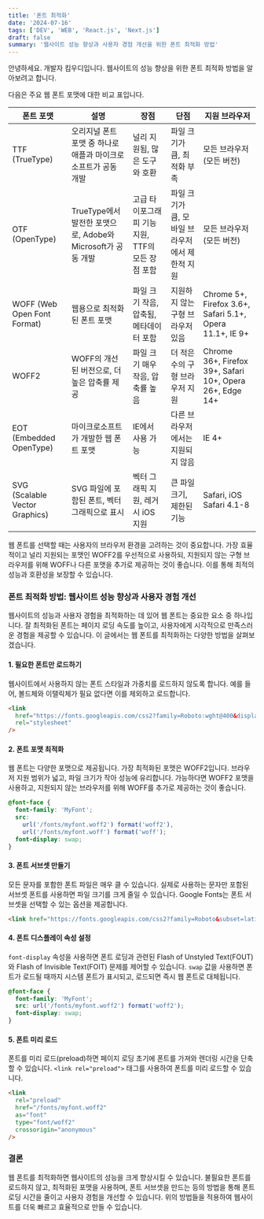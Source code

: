 ```yaml
---
title: '폰트 최적화'
date: '2024-07-16'
tags: ['DEV', 'WEB', 'React.js', 'Next.js']
draft: false
summary: '웹사이트 성능 향상과 사용자 경험 개선을 위한 폰트 최적화 방법'
---
```


안녕하세요. 개발자 킴우디입니다. 웹사이트의 성능 향상을 위한 폰트 최적화 방법을 알아보려고 합니다. 

다음은 주요 웹 폰트 포맷에 대한 비교 표입니다. 

| 폰트 포맷 | 설명 | 장점 | 단점 | 지원 브라우저 |
|------------|------|------|------|--------------|
| TTF (TrueType) | 오리지널 폰트 포맷 중 하나로 애플과 마이크로소프트가 공동 개발 | 널리 지원됨, 많은 도구와 호환 | 파일 크기가 큼, 최적화 부족 | 모든 브라우저 (모든 버전) |
| OTF (OpenType) | TrueType에서 발전한 포맷으로, Adobe와 Microsoft가 공동 개발 | 고급 타이포그래피 기능 지원, TTF의 모든 장점 포함 | 파일 크기가 큼, 모바일 브라우저에서 제한적 지원 | 모든 브라우저 (모든 버전) |
| WOFF (Web Open Font Format) | 웹용으로 최적화된 폰트 포맷 | 파일 크기 작음, 압축됨, 메타데이터 포함 | 지원하지 않는 구형 브라우저 있음 | Chrome 5+, Firefox 3.6+, Safari 5.1+, Opera 11.1+, IE 9+ |
| WOFF2 | WOFF의 개선된 버전으로, 더 높은 압축률 제공 | 파일 크기 매우 작음, 압축률 높음 | 더 적은 수의 구형 브라우저 지원 | Chrome 36+, Firefox 39+, Safari 10+, Opera 26+, Edge 14+ |
| EOT (Embedded OpenType) | 마이크로소프트가 개발한 웹 폰트 포맷 | IE에서 사용 가능 | 다른 브라우저에서는 지원되지 않음 | IE 4+ |
| SVG (Scalable Vector Graphics) | SVG 파일에 포함된 폰트, 벡터 그래픽으로 표시 | 벡터 그래픽 지원, 레거시 iOS 지원 | 큰 파일 크기, 제한된 기능 | Safari, iOS Safari 4.1-8 |



웹 폰트를 선택할 때는 사용자의 브라우저 환경을 고려하는 것이 중요합니다. 가장 효율적이고 널리 지원되는 포맷인 WOFF2를 우선적으로 사용하되, 지원되지 않는 구형 브라우저를 위해 WOFF나 다른 포맷을 추가로 제공하는 것이 좋습니다. 이를 통해 최적의 성능과 호환성을 보장할 수 있습니다.

### 폰트 최적화 방법: 웹사이트 성능 향상과 사용자 경험 개선

웹사이트의 성능과 사용자 경험을 최적화하는 데 있어 웹 폰트는 중요한 요소 중 하나입니다. 잘 최적화된 폰트는 페이지 로딩 속도를 높이고, 사용자에게 시각적으로 만족스러운 경험을 제공할 수 있습니다. 이 글에서는 웹 폰트를 최적화하는 다양한 방법을 살펴보겠습니다.

#### 1. 필요한 폰트만 로드하기

웹사이트에서 사용하지 않는 폰트 스타일과 가중치를 로드하지 않도록 합니다. 예를 들어, 볼드체와 이탤릭체가 필요 없다면 이를 제외하고 로드합니다.

```html
<link
  href="https://fonts.googleapis.com/css2?family=Roboto:wght@400&display=swap"
  rel="stylesheet"
/>
```

#### 2. 폰트 포맷 최적화

웹 폰트는 다양한 포맷으로 제공됩니다. 가장 최적화된 포맷은 WOFF2입니다. 브라우저 지원 범위가 넓고, 파일 크기가 작아 성능에 유리합니다. 가능하다면 WOFF2 포맷을 사용하고, 지원되지 않는 브라우저를 위해 WOFF를 추가로 제공하는 것이 좋습니다.

```css
@font-face {
  font-family: 'MyFont';
  src:
    url('/fonts/myfont.woff2') format('woff2'),
    url('/fonts/myfont.woff') format('woff');
  font-display: swap;
}
```

#### 3. 폰트 서브셋 만들기

모든 문자를 포함한 폰트 파일은 매우 클 수 있습니다. 실제로 사용하는 문자만 포함된 서브셋 폰트를 사용하면 파일 크기를 크게 줄일 수 있습니다. Google Fonts는 폰트 서브셋을 선택할 수 있는 옵션을 제공합니다.

```html
<link href="https://fonts.googleapis.com/css2?family=Roboto&subset=latin" rel="stylesheet" />
```

#### 4. 폰트 디스플레이 속성 설정

`font-display` 속성을 사용하면 폰트 로딩과 관련된 Flash of Unstyled Text(FOUT)와 Flash of Invisible Text(FOIT) 문제를 제어할 수 있습니다. `swap` 값을 사용하면 폰트가 로드될 때까지 시스템 폰트가 표시되고, 로드되면 즉시 웹 폰트로 대체됩니다.

```css
@font-face {
  font-family: 'MyFont';
  src: url('/fonts/myfont.woff2') format('woff2');
  font-display: swap;
}
```

#### 5. 폰트 미리 로드

폰트를 미리 로드(preload)하면 페이지 로딩 초기에 폰트를 가져와 렌더링 시간을 단축할 수 있습니다. `<link rel="preload">` 태그를 사용하여 폰트를 미리 로드할 수 있습니다.

```html
<link
  rel="preload"
  href="/fonts/myfont.woff2"
  as="font"
  type="font/woff2"
  crossorigin="anonymous"
/>
```

### 결론

웹 폰트를 최적화하면 웹사이트의 성능을 크게 향상시킬 수 있습니다. 불필요한 폰트를 로드하지 않고, 최적화된 포맷을 사용하며, 폰트 서브셋을 만드는 등의 방법을 통해 폰트 로딩 시간을 줄이고 사용자 경험을 개선할 수 있습니다. 위의 방법들을 적용하여 웹사이트를 더욱 빠르고 효율적으로 만들 수 있습니다.
